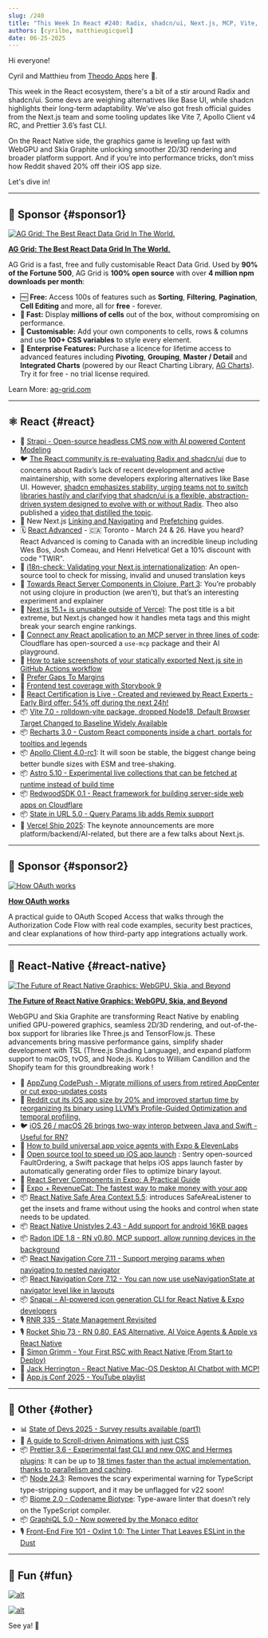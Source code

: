 ```yaml
---
slug: /240
title: "This Week In React #240: Radix, shadcn/ui, Next.js, MCP, Vite, RedwoodSDK, Apollo, Vercel, Recharts | Skia, WebGPU,  Radon IDE, React Navigation, Safe Area Context, iOS optimizations, Snapai | Prettier, Node, Biome, State of Devs"
authors: [cyrilbo, matthieugicquel]
date: 06-25-2025
---
```


Hi everyone!

Cyril and Matthieu from [Theodo Apps](https://apps.theodo.com/en?utm_source=thisweekinreact) here 👋.

This week in the React ecosystem, there's a bit of a stir around Radix and shadcn/ui. Some devs are weighing alternatives like Base UI, while shadcn highlights their long-term adaptability. We’ve also got fresh official guides from the Next.js team and some tooling updates like Vite 7, Apollo Client v4 RC, and Prettier 3.6’s fast CLI.

On the React Native side, the graphics game is leveling up fast with WebGPU and Skia Graphite unlocking smoother 2D/3D rendering and broader platform support. And if you’re into performance tricks, don’t miss how Reddit shaved 20% off their iOS app size.

Let's dive in!

<!-- truncate -->


<Support />

---

## 💸 Sponsor {#sponsor1}

[![AG Grid: The Best React Data Grid In The World.](/emails/issues/240/adgrid.jpg)](https://www.ag-grid.com/react-table?utm_source=thisweekinreact&utm_medium=newsletter&utm_campaign=2025-email-2)

**[AG Grid: The Best React Data Grid In The World.](https://www.ag-grid.com/react-table?utm_source=thisweekinreact&utm_medium=newsletter&utm_campaign=2025-email-2)**

AG Grid is a fast, free and fully customisable React Data Grid. Used by **90% of the Fortune 500**, AG Grid is **100% open source** with over **4 million npm downloads per month**:

- 🆓 **Free:** Access 100s of features such as **Sorting**, **Filtering**, **Pagination**, **Cell Editing** and more, all for **free** - forever.
- **🚀 Fast:** Display **millions of cells** out of the box, without compromising on performance.
- **🎨 Customisable:** Add your own components to cells, rows & columns and use **100+ CSS variables** to style every element.
- 🏢 **Enterprise Features:** Purchase a licence for lifetime access to advanced features including **Pivoting**, **Grouping**, **Master / Detail** and **Integrated Charts** (powered by our React Charting Library, [AG Charts](https://www.ag-grid.com/charts?utm_source=thisweekinreact&utm_medium=newsletter&utm_campaign=2025-email-2)). Try it for free - no trial license required.

Learn More: [ag-grid.com](https://www.ag-grid.com/react-table?utm_source=thisweekinreact&utm_medium=newsletter&utm_campaign=2025-email-2)

---

## ⚛️ React {#react}

- 💸 [Strapi - Open-source headless CMS now with AI powered Content Modeling](https://strapi.link/twir2)
- 🐦 [The React community is re-evaluating Radix and shadcn/ui](https://x.com/colmtuite/status/1935629877069172861) due to concerns about Radix’s lack of recent development and active maintainership, with some developers exploring alternatives like Base UI. However, [shadcn emphasizes stability, urging teams not to switch libraries hastily and clarifying that shadcn/ui is a flexible, abstraction-driven system designed to evolve with or without Radix](https://x.com/shadcn/status/1936082723904565435). Theo also published a [video that distilled the topic](https://www.youtube.com/watch?v=vHFZFXtjKNE).
- 📖 New Next.js [Linking and Navigating](https://nextjs.org/docs/app/getting-started/linking-and-navigating) and [Prefetching](https://nextjs.org/docs/app/guides/prefetching) guides.
- 🗓 [React Advanced](https://reactadvanced.com/canada/?utm_source=thisweekinreact) - 🇨🇦 Toronto - March 24 & 26. Have you heard? React Advanced is coming to Canada with an incredible lineup including Wes Bos, Josh Comeau, and Henri Helvetica! Get a 10% discount with code "TWIR".
- 📜 [i18n-check: Validating your Next.js internationalization](https://lingual.dev/blog/validating-your-nextjs-internationalization/): An open-source tool to check for missing, invalid and unused translation keys
- 📜 [Towards React Server Components in Clojure, Part 3](https://romanliutikov.com/blog/towards-react-server-components-in-clojure-part-3): You’re probably not using clojure in production (we aren’t), but that’s an interesting experiment and explainer
- 📜 [Next.js 15.1+ is unusable outside of Vercel](https://omarabid.com/nextjs-vercel): The post title is a bit extreme, but Next.js changed how it handles meta tags and this might break your search engine rankings.
- 📜 [Connect any React application to an MCP server in three lines of code](https://blog.cloudflare.com/connect-any-react-application-to-an-mcp-server-in-three-lines-of-code/): Cloudflare has open-sourced a `use-mcp` package and their AI playground.
- 📜 [How to take screenshots of your statically exported Next.js site in GitHub Actions workflow](https://www.nico.fyi/blog/how-to-take-screenshots-in-github-actions-workflow)
- 📜 [Prefer Gaps To Margins](https://kyleshevlin.com/prefer-gaps-to-margins/)
- 📜 [Frontend test coverage with Storybook 9](https://storybook.js.org/blog/frontend-test-coverage-with-storybook-9/)
- 💸 [React Certification is Live - Created and reviewed by React Experts - Early Bird offer: 54% off during the next 24h!](https://certificates.dev/react?friend=TWIR)
- 📦 [Vite 7.0 \- rolldown-vite package, dropped Node18, Default Browser Target Changed to Baseline Widely Available](https://vite.dev/blog/announcing-vite7.html)
- 📦 [Recharts 3.0 - Custom React components inside a chart, portals for tooltips and legends](https://github.com/recharts/recharts/releases/tag/v3.0.0)
- 📦 [Apollo Client 4.0-rc1](https://github.com/apollographql/apollo-client/releases/tag/%40apollo%2Fclient%404.0.0-rc.1): It will soon be stable, the biggest change being better bundle sizes with ESM and tree-shaking.
- 📦 [Astro 5.10 - Experimental live collections that can be fetched at runtime instead of build time](https://astro.build/blog/astro-5100/)
- 📦 [RedwoodSDK 0.1 \- React framework for building server-side web apps on Cloudflare](https://github.com/redwoodjs/sdk/releases/tag/v0.1.0)
- 📦 [State in URL 5.0 \- Query Params lib adds Remix support](https://github.com/asmyshlyaev177/state-in-url/releases/tag/v5.0.0)
- 🎥 [Vercel Ship 2025](https://vercel.com/ship): The keynote announcements are more platform/backend/AI-related, but there are a few talks about Next.js.

<SubscribeFormEmbed placement="middle" />

---

## 💸 Sponsor {#sponsor2}

[![How OAuth works](/emails/issues/240/clerck.jpg)](https://go.clerk.com/EeTc3Sg)

**[How OAuth works](https://go.clerk.com/EeTc3Sg)**

A practical guide to OAuth Scoped Access that walks through the Authorization Code Flow with real code examples, security best practices, and clear explanations of how third-party app integrations actually work.

---

## 📱 React-Native {#react-native}

[![The Future of React Native Graphics: WebGPU, Skia, and Beyond](/emails/issues/240/skia.jpg)](https://shopify.engineering/webgpu-skia-web-graphics)

[**The Future of React Native Graphics: WebGPU, Skia, and Beyond**](https://shopify.engineering/webgpu-skia-web-graphics)

WebGPU and Skia Graphite are transforming React Native by enabling unified GPU-powered graphics, seamless 2D/3D rendering, and out-of-the-box support for libraries like Three.js and TensorFlow.js. These advancements bring massive performance gains, simplify shader development with TSL (Three.js Shading Language), and expand platform support to macOS, tvOS, and Node.js. Kudos to William Candillon and the Shopify team for this groundbreaking work \!

- 💸 [AppZung CodePush - Migrate millions of users from retired AppCenter or cut expo-updates costs](https://appzung.com/?utm_source=newsletter&utm_medium=email&utm_campaign=this_week_in_react_250625)
- 👀 [Reddit cut its iOS app size by 20% and improved startup time by reorganizing its binary using LLVM’s Profile-Guided Optimization and temporal profiling.](https://www.reddit.com/r/RedditEng/comments/1l7gv4t/reddits_ios_app_binary_optimization/)
- 🐦 [iOS 26 / macOS 26 brings two-way interop between Java and Swift - Useful for RN?](https://x.com/birch_js/status/1932608731671642200)
- 📜 [How to build universal app voice agents with Expo & ElevenLabs](https://expo.dev/blog/how-to-build-universal-app-voice-agents-with-expo-and-elevenlabs)
- 📜 [Open source tool to speed up iOS app launch](https://blog.sentry.io/open-source-tool-speed-up-ios-app-launch/) : Sentry open-sourced FaultOrdering, a Swift package that helps iOS apps launch faster by automatically generating order files to optimize binary layout.
- 📜 [React Server Components in Expo: A Practical Guide](https://blog.codeminer42.com/react-server-components-in-expo/)
- 📜 [Expo \+ RevenueCat: The fastest way to make money with your app](https://expo.dev/blog/expo-revenuecat-in-app-purchase-tutorial)
- 📦 [React Native Safe Area Context 5.5](https://github.com/AppAndFlow/react-native-safe-area-context/releases/tag/v5.5.0): introduces SafeAreaListener to get the insets and frame without using the hooks and control when state needs to be updated.
- 📦 [React Native Unistyles 2.43 \- Add support for android 16KB pages](https://github.com/jpudysz/react-native-unistyles/releases/tag/v2.43.0)
- 📦 [Radon IDE 1.8 \- RN v0.80, MCP support, allow running devices in the background](https://github.com/software-mansion/radon-ide/releases/tag/v1.8.0)
- 📦 [React Navigation Core 7.11 \- Support merging params when navigating to nested navigator](https://github.com/react-navigation/react-navigation/releases/tag/%40react-navigation/core%407.11.0)
- 📦 [React Navigation Core 7.12 \- You can now use useNavigationState at navigator level like in layouts](https://github.com/react-navigation/react-navigation/releases/tag/%40react-navigation/core%407.12.0)
- 📦 [Snapai \- AI-powered icon generation CLI for React Native & Expo developers](https://github.com/betomoedano/snapai)
- 🎙️ [RNR 335 \- State Management Revisited](https://infinite.red/react-native-radio/rnr-335-state-management-revisited)
- 🎙️ [Rocket Ship 73 \- RN 0.80, EAS Alternative, AI Voice Agents & Apple vs React Native](https://share.transistor.fm/s/b4865cf1)
- 🎥 [Simon Grimm \- Your First RSC with React Native (From Start to Deploy)](https://www.youtube.com/watch?v=YhVFlTRtf38)
- 🎥 [Jack Herrington \- React Native Mac-OS Desktop AI Chatbot with MCP\!](https://www.youtube.com/watch?v=Apy672AQb4U)
- 🎥 [App.js Conf 2025 \- YouTube playlist](https://www.youtube.com/watch?v=-fj-6WnjsG4&list=PLSk21zn8fFZBD3Kxg8Rw_n4LPIuA6TGHd)

---

## 🔀 Other {#other}

- 📊 [State of Devs 2025 \- Survey results available (part1)](https://2025.stateofdevs.com/en-US)
- 📜 [A guide to Scroll-driven Animations with just CSS](https://webkit.org/blog/17101/a-guide-to-scroll-driven-animations-with-just-css/)
- 📦 [Prettier 3.6 \- Experimental fast CLI and new OXC and Hermes plugins](https://prettier.io/blog/2025/06/23/3.6.0): It can be up to [18 times faster than the actual implementation, thanks to parallelism and caching](https://e18e.dev/blog/prettier-speed-up.html).
- 📦 [Node 24.3](https://nodejs.org/en/blog/release/v24.3.0): Removes the scary experimental warning for TypeScript type-stripping support, and it may be unflagged for v22 soon\!
- 📦 [Biome 2.0 \- Codename Biotype](https://biomejs.dev/fr/blog/biome-v2/): Type-aware linter that doesn’t rely on the TypeScript compiler.
- 📦 [GraphiQL 5.0 \- Now powered by the Monaco editor](https://github.com/graphql/graphiql/releases/tag/graphiql%405.0.0)
- 🎙️ [Front-End Fire 101 \- Oxlint 1.0: The Linter That Leaves ESLint in the Dust](https://front-end-fire.com/episodes/101/)

---

## 🤭 Fun {#fun}

[![alt](/emails/issues/240/merge-pr.jpg)](https://x.com/Steve8708/status/1928211253744255039)

[![alt](/emails/issues/240/expo-atlas.jpg)](https://x.com/schlimmson/status/1891533122774413587)

See ya! 👋
